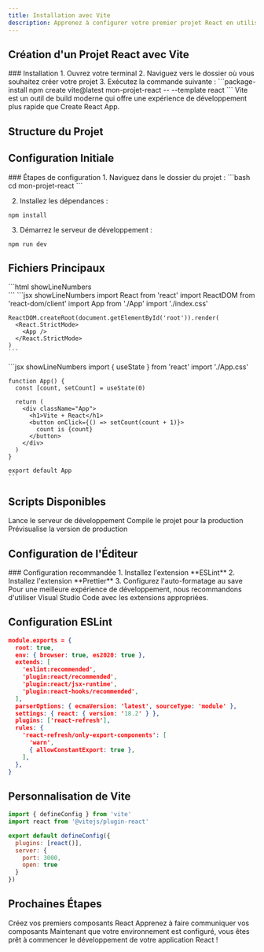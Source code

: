 ```yaml
---
title: Installation avec Vite
description: Apprenez à configurer votre premier projet React en utilisant Vite, un outil de build moderne et ultra-rapide.
---
```



## Création d'un Projet React avec Vite

<Steps>
### Installation
1. Ouvrez votre terminal
2. Naviguez vers le dossier où vous souhaitez créer votre projet
3. Exécutez la commande suivante :
```package-install
npm create vite@latest mon-projet-react -- --template react
```
</Steps>

<Callout type="info">
  Vite est un outil de build moderne qui offre une expérience de développement plus rapide que Create React App.
</Callout>

## Structure du Projet

<Files>
  <Folder name="mon-projet-react" defaultOpen>
    <Folder name="src" defaultOpen>
      <File name="App.jsx" />
      <File name="main.jsx" />
      <File name="index.css" />
      <Folder name="assets">
        <File name="react.svg" />
      </Folder>
    </Folder>
    <File name="index.html" />
    <File name="package.json" />
    <File name="vite.config.js" />
  </Folder>
</Files>

## Configuration Initiale

<Steps>
### Étapes de configuration
1. Naviguez dans le dossier du projet :
```bash
cd mon-projet-react
```

2. Installez les dépendances :
```package-install
npm install
```

3. Démarrez le serveur de développement :
```package-install
npm run dev
```
</Steps>

## Fichiers Principaux

<Tabs>
  <Tab label="index.html" value="index">
    ```html showLineNumbers
    <!DOCTYPE html>
    <html lang="en">
      <head>
        <meta charset="UTF-8" />
        <link rel="icon" type="image/svg+xml" href="/vite.svg" />
        <meta name="viewport" content="width=device-width, initial-scale=1.0" />
        <title>React + Vite</title>
      </head>
      <body>
        <div id="root"></div>
        <script type="module" src="/src/main.jsx"></script>
      </body>
    </html>
    ```
  </Tab>
  <Tab label="main.jsx" value="main">
    ```jsx showLineNumbers
    import React from 'react'
    import ReactDOM from 'react-dom/client'
    import App from './App'
    import './index.css'

    ReactDOM.createRoot(document.getElementById('root')).render(
      <React.StrictMode>
        <App />
      </React.StrictMode>
    )
    ```
  </Tab>
  <Tab label="App.jsx" value="app">
    ```jsx showLineNumbers
    import { useState } from 'react'
    import './App.css'

    function App() {
      const [count, setCount] = useState(0)

      return (
        <div className="App">
          <h1>Vite + React</h1>
          <button onClick={() => setCount(count + 1)}>
            count is {count}
          </button>
        </div>
      )
    }

    export default App
    ```
  </Tab>
</Tabs>

## Scripts Disponibles

<Cards>
  <Card title="npm run dev" icon="🚀">
    Lance le serveur de développement
  </Card>
  <Card title="npm run build" icon="📦">
    Compile le projet pour la production
  </Card>
  <Card title="npm run preview" icon="👀">
    Prévisualise la version de production
  </Card>
</Cards>

## Configuration de l'Éditeur

<Steps>
### Configuration recommandée
1. Installez l'extension **ESLint**
2. Installez l'extension **Prettier**
3. Configurez l'auto-formatage au save
</Steps>

<Callout type="warning">
  Pour une meilleure expérience de développement, nous recommandons d'utiliser Visual Studio Code avec les extensions appropriées.
</Callout>

## Configuration ESLint

```json filename=".eslintrc.cjs" showLineNumbers
module.exports = {
  root: true,
  env: { browser: true, es2020: true },
  extends: [
    'eslint:recommended',
    'plugin:react/recommended',
    'plugin:react/jsx-runtime',
    'plugin:react-hooks/recommended',
  ],
  parserOptions: { ecmaVersion: 'latest', sourceType: 'module' },
  settings: { react: { version: '18.2' } },
  plugins: ['react-refresh'],
  rules: {
    'react-refresh/only-export-components': [
      'warn',
      { allowConstantExport: true },
    ],
  },
}
```

## Personnalisation de Vite

```js filename="vite.config.js" showLineNumbers
import { defineConfig } from 'vite'
import react from '@vitejs/plugin-react'

export default defineConfig({
  plugins: [react()],
  server: {
    port: 3000,
    open: true
  }
})
```

## Prochaines Étapes

<Cards>
  <Card title="Composants React" href="composants-react" icon="🧩">
    Créez vos premiers composants React
  </Card>
  <Card title="Props et Communication" href="props-communication" icon="🔄">
    Apprenez à faire communiquer vos composants
  </Card>
</Cards>

<Callout type="info">
  Maintenant que votre environnement est configuré, vous êtes prêt à commencer le développement de votre application React !
</Callout> 